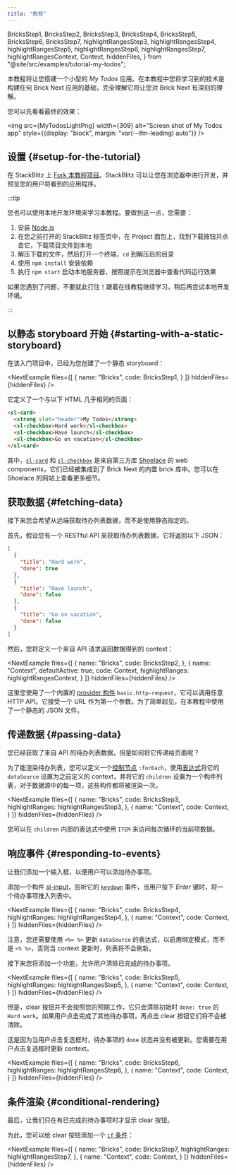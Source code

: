 ```yaml
---
title: "教程"
---
```


  BricksStep1,
  BricksStep2,
  BricksStep3,
  BricksStep4,
  BricksStep5,
  BricksStep6,
  BricksStep7,
  highlightRangesStep3,
  highlightRangesStep4,
  highlightRangesStep5,
  highlightRangesStep6,
  highlightRangesStep7,
  highlightRangesContext,
  Context,
  hiddenFiles,
} from "@site/src/examples/tutorial-my-todos";

本教程将让您搭建一个小型的 *My Todos* 应用。在本教程中您将学习到的技术是构建任何 Brick Next 应用的基础，完全理解它将让您对 Brick Next 有深刻的理解。

您可以先看看最终的效果：

<img
  src={MyTodosLightPng}
  width={309}
  alt="Screen shot of My Todos app"
  style={{display: "block", margin: "var(--ifm-leading) auto"}}
/>

## 设置 {#setup-for-the-tutorial}

在 StackBlitz 上 [Fork 本教程项目](https://stackblitz.com/edit/brick-next-tutorial-my-todos?file=bootstrap.js,context.yml,storyboard.yml)。StackBlitz 可以让您在浏览器中进行开发，并预览您的用户将看到的应用程序。

:::tip

您也可以使用本地开发环境来学习本教程。要做到这一点，您需要：

1. 安装 [Node.js](https://nodejs.org/zh-cn/)
2. 在您之前打开的 StackBlitz 标签页中，在 Project 面包上，找到下载按钮并点击它，下载项目文件到本地
3. 解压下载的文件，然后打开一个终端，`cd` 到解压后的目录
4. 使用 `npm install` 安装依赖
5. 执行 `npm start` 启动本地服务器，按照提示在浏览器中查看代码运行效果

如果您遇到了问题，不要就此打住！跟着在线教程继续学习，稍后再尝试本地开发环境。

:::

## 以静态 storyboard 开始 {#starting-with-a-static-storyboard}

在该入门项目中，已经为您创建了一个静态 storyboard：

<NextExample
  files={[
    {
      name: "Bricks",
      code: BricksStep1,
    }
  ]}
  hiddenFiles={hiddenFiles}
/>

它定义了一个与以下 HTML 几乎相同的页面：

```html
<sl-card>
  <strong slot="header">My Todos</strong>
  <sl-checkbox>Hard work</sl-checkbox>
  <sl-checkbox>Have launch</sl-checkbox>
  <sl-checkbox>Go on vacation</sl-checkbox>
</sl-card>
```

其中，[`sl-card`](https://shoelace.style/components/card) 和 [`sl-checkbox`](https://shoelace.style/components/checkbox) 是来自第三方库 [Shoelace](https://shoelace.style/) 的 web components，它们已经被集成到了 Brick Next 的内置 brick 库中。您可以在 Shoelace 的网站上查看更多细节。

## 获取数据 {#fetching-data}

接下来您会希望从远端获取待办列表数据，而不是使用静态指定的。

首先，假设您有一个 RESTful API 来获取待办列表数据，它将返回以下 JSON：

```json
[
  {
    "title": "Hard work",
    "done": true
  },
  {
    "title": "Have launch",
    "done": false
  },
  {
    "title": "Go on vacation",
    "done": false
  }
]
```

然后，您将定义一个来自 API 请求返回数据得到的 context：

<NextExample
  files={[
    {
      name: "Bricks",
      code: BricksStep2,
    },
    {
      name: "Context",
      defaultActive: true,
      code: Context,
      highlightRanges: highlightRangesContext,
    }
  ]}
  hiddenFiles={hiddenFiles}
/>

这里您使用了一个内置的 [provider 构件](../concepts/provider-bricks.md) `basic.http-request`，它可以调用任意 HTTP API。它接受一个 URL 作为第一个参数。为了简单起见，在本教程中使用了一个静态的 JSON 文件。

## 传递数据 {#passing-data}

您已经获取了来自 API 的待办列表数据，但是如何将它传递给页面呢？

为了能渲染待办列表，您可以定义一个[控制节点](../concepts/control-nodes.md) `:forEach`，使用[表达式](../concepts/expressions.md)将它的 `dataSource` 设置为之前定义的 context，并将它的 `children` 设置为一个构件列表，对于数据源中的每一项，这些构件都将被渲染一次。

<NextExample
  files={[
    {
      name: "Bricks",
      code: BricksStep3,
      highlightRanges: highlightRangesStep3,
    },
    {
      name: "Context",
      code: Context,
    }
  ]}
  hiddenFiles={hiddenFiles}
/>

您可以在 `children` 内部的表达式中使用 `ITEM` 来访问每次循环的当前项数据。

## 响应事件 {#responding-to-events}

让我们添加一个输入框，以便用户可以添加待办事项。

添加一个构件 [sl-input](https://shoelace.style/components/input)，监听它的 [`keydown`](https://developer.mozilla.org/zh-CN/docs/Web/API/Element/keydown_event) 事件，当用户按下 *Enter* 键时，将一个待办事项推入列表中。

<NextExample
  files={[
    {
      name: "Bricks",
      code: BricksStep4,
      highlightRanges: highlightRangesStep4,
    },
    {
      name: "Context",
      code: Context,
    }
  ]}
  hiddenFiles={hiddenFiles}
/>

注意，您还需要使用 `<%= %>` 更新 `dataSource` 的表达式，以启用绑定模式，而不是 `<% %>`，否则当 context 更新时，列表将不会刷新。

接下来您将添加一个功能，允许用户清除已完成的待办事项。

<NextExample
  files={[
    {
      name: "Bricks",
      code: BricksStep5,
      highlightRanges: highlightRangesStep5,
    },
    {
      name: "Context",
      code: Context,
    }
  ]}
  hiddenFiles={hiddenFiles}
/>

但是，clear 按钮并不会按照您的预期工作，它只会清除初始时 `done: true` 的 `Hard work`。如果用户点击完成了其他待办事项，再点击 clear 按钮它们将不会被清除。

这是因为当用户点击复选框时，待办事项的 `done` 状态并没有被更新。您需要在用户点击复选框时更新 context。

<NextExample
  files={[
    {
      name: "Bricks",
      code: BricksStep6,
      highlightRanges: highlightRangesStep6,
    },
    {
      name: "Context",
      code: Context,
    }
  ]}
  hiddenFiles={hiddenFiles}
/>

## 条件渲染 {#conditional-rendering}

最后，让我们只在有已完成的待办事项时才显示 clear 按钮。

为此，您可以给 clear 按钮添加一个  [`if` 条件](../concepts/conditional-rendering.md)：

<NextExample
  files={[
    {
      name: "Bricks",
      code: BricksStep7,
      highlightRanges: highlightRangesStep7,
    },
    {
      name: "Context",
      code: Context,
    }
  ]}
  hiddenFiles={hiddenFiles}
/>
